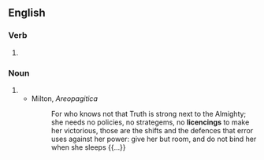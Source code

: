 ==English==

===Verb===
{{head|en|verb form}}

# {{present participle of|en|licence|nocat=1}}

===Noun===
{{en-noun}}

# {{alt form|en|licensing}}
#* Milton, ''Areopagitica''
#*: For who knows not that Truth is strong next to the Almighty; she needs no policies, no strategems, no '''licencings''' to make her victorious, those are the shifts and the defences that error uses against her power: give her but room, and do not bind her when she sleeps {{...}}